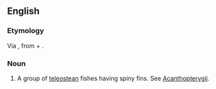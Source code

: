 {{also|Acanthopteri}}
==English==

===Etymology===
Via {{etyl|NL.|en}}, from {{etyl|grc|en}} {{m|grc|ἄκανθα||thorn}} + {{m|grc|πτερύγιον||wing, fin}}.

===Noun===
{{en-plural noun}}

# {{lb|en|zoology}} A group of [[teleostean]] fishes having spiny fins. See [[Acanthopterygii]].